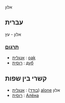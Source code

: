 אלון

==עברית==
אלון - עץ

===[[תרגום]]===
*[[אנגלית]] : [[oak]]
*[[רוסית]] : [[дуб]]

==קשרי בין שפות== 
*[[בודד]]) : [[אנגלית]]) [[alone]] אלון 
*[[רוסית]] : [[Алёна]]